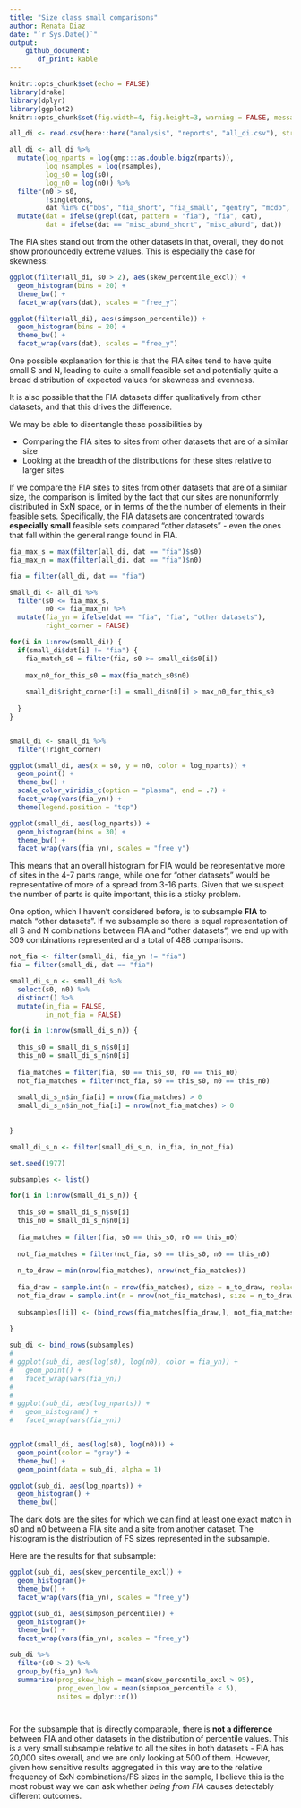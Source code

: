 ```yaml
---
title: "Size class small comparisons"
author: Renata Diaz
date: "`r Sys.Date()`"
output: 
    github_document:
       df_print: kable
---
```


```r
knitr::opts_chunk$set(echo = FALSE)
library(drake)
library(dplyr)
library(ggplot2)
knitr::opts_chunk$set(fig.width=4, fig.height=3, warning = FALSE, message = FALSE) 
```


```r

all_di <- read.csv(here::here("analysis", "reports", "all_di.csv"), stringsAsFactors = F)

all_di <- all_di %>%
  mutate(log_nparts = log(gmp:::as.double.bigz(nparts)),
         log_nsamples = log(nsamples),
         log_s0 = log(s0),
         log_n0 = log(n0)) %>%
  filter(n0 > s0,
         !singletons,
         dat %in% c("bbs", "fia_short", "fia_small", "gentry", "mcdb", "misc_abund_short")) %>%
  mutate(dat = ifelse(grepl(dat, pattern = "fia"), "fia", dat),
         dat = ifelse(dat == "misc_abund_short", "misc_abund", dat))
```


The FIA sites stand out from the other datasets in that, overall, they do not show pronouncedly extreme values. This is especially the case for skewness:

```r

ggplot(filter(all_di, s0 > 2), aes(skew_percentile_excl)) +
  geom_histogram(bins = 20) +
  theme_bw() +
  facet_wrap(vars(dat), scales = "free_y")

ggplot(filter(all_di), aes(simpson_percentile)) +
  geom_histogram(bins = 20) +
  theme_bw() +
  facet_wrap(vars(dat), scales = "free_y")
```

One possible explanation for this is that the FIA sites tend to have quite small S and N, leading to quite a small feasible set and potentially quite a broad distribution of expected values for skewness and evenness. 

It is also possible that the FIA datasets differ qualitatively from other datasets, and that this drives the difference. 

We may be able to disentangle these possibilities by 

- Comparing the FIA sites to sites from other datasets that are of a similar size
- Looking at the breadth of the distributions for these sites relative to larger sites

If we compare the FIA sites to sites from other datasets that are of a similar size, the comparison is limited by the fact that our sites are nonuniformly distributed in SxN space, or in terms of the the number of elements in their feasible sets. Specifically, the FIA datasets are concentrated towards **especially small** feasible sets compared "other datasets" - even the ones that fall within the general range found in FIA. 
 

```r


fia_max_s = max(filter(all_di, dat == "fia")$s0)
fia_max_n = max(filter(all_di, dat == "fia")$n0)

fia = filter(all_di, dat == "fia")

small_di <- all_di %>%
  filter(s0 <= fia_max_s,
         n0 <= fia_max_n) %>%
  mutate(fia_yn = ifelse(dat == "fia", "fia", "other datasets"),
         right_corner = FALSE)

for(i in 1:nrow(small_di)) {
  if(small_di$dat[i] != "fia") {
    fia_match_s0 = filter(fia, s0 >= small_di$s0[i])
    
    max_n0_for_this_s0 = max(fia_match_s0$n0)
    
    small_di$right_corner[i] = small_di$n0[i] > max_n0_for_this_s0
    
  }
}


small_di <- small_di %>%
  filter(!right_corner)

ggplot(small_di, aes(x = s0, y = n0, color = log_nparts)) +
  geom_point() +
  theme_bw() +
  scale_color_viridis_c(option = "plasma", end = .7) +
  facet_wrap(vars(fia_yn)) +
  theme(legend.position = "top")

ggplot(small_di, aes(log_nparts)) +
  geom_histogram(bins = 30) +
  theme_bw() +
  facet_wrap(vars(fia_yn), scales = "free_y")

```

This means that an overall histogram for FIA would be representative more of sites in the 4-7 parts range, while one for "other datasets" would be representative of more of a spread from 3-16 parts. Given that we suspect the number of parts is quite important, this is a sticky problem.

One option, which I haven't considered before, is to subsample __FIA__ to match "other datasets". 
If we subsample so there is equal representation of all S and N combinations between FIA and "other datasets", we end up with 309 combinations represented and a total of 488 comparisons. 

```r

not_fia <- filter(small_di, fia_yn != "fia")
fia = filter(small_di, dat == "fia")

small_di_s_n <- small_di %>%
  select(s0, n0) %>%
  distinct() %>%
  mutate(in_fia = FALSE,
         in_not_fia = FALSE)

for(i in 1:nrow(small_di_s_n)) {
  
  this_s0 = small_di_s_n$s0[i]
  this_n0 = small_di_s_n$n0[i]
  
  fia_matches = filter(fia, s0 == this_s0, n0 == this_n0)
  not_fia_matches = filter(not_fia, s0 == this_s0, n0 == this_n0)
  
  small_di_s_n$in_fia[i] = nrow(fia_matches) > 0 
  small_di_s_n$in_not_fia[i] = nrow(not_fia_matches) > 0 
  
  
}

small_di_s_n <- filter(small_di_s_n, in_fia, in_not_fia)

set.seed(1977)

subsamples <- list()

for(i in 1:nrow(small_di_s_n)) {
  
  this_s0 = small_di_s_n$s0[i]
  this_n0 = small_di_s_n$n0[i]
  
  fia_matches = filter(fia, s0 == this_s0, n0 == this_n0)
  
  not_fia_matches = filter(not_fia, s0 == this_s0, n0 == this_n0)
  
  n_to_draw = min(nrow(fia_matches), nrow(not_fia_matches))
  
  fia_draw = sample.int(n = nrow(fia_matches), size = n_to_draw, replace = F)
  not_fia_draw = sample.int(n = nrow(not_fia_matches), size = n_to_draw, replace = F)
  
  subsamples[[i]] <- (bind_rows(fia_matches[fia_draw,], not_fia_matches[not_fia_draw, ]))
  
}

sub_di <- bind_rows(subsamples)
# 
# ggplot(sub_di, aes(log(s0), log(n0), color = fia_yn)) +
#   geom_point() +
#   facet_wrap(vars(fia_yn))
# 
# 
# ggplot(sub_di, aes(log_nparts)) +
#   geom_histogram() +
#   facet_wrap(vars(fia_yn))


ggplot(small_di, aes(log(s0), log(n0))) +
  geom_point(color = "gray") +
  theme_bw() +
  geom_point(data = sub_di, alpha = 1)

ggplot(sub_di, aes(log_nparts)) +
  geom_histogram() +
  theme_bw()
```


The dark dots are the sites for which we can find at least one exact match in s0 and n0 between a FIA site and a site from another dataset. The histogram is the distribution of FS sizes represented in the subsample.


Here are the results for that subsample:

```r

ggplot(sub_di, aes(skew_percentile_excl)) +
  geom_histogram()+
  theme_bw() +
  facet_wrap(vars(fia_yn), scales = "free_y")

ggplot(sub_di, aes(simpson_percentile)) +
  geom_histogram()+
  theme_bw() +
  facet_wrap(vars(fia_yn), scales = "free_y")

sub_di %>%
  filter(s0 > 2) %>%
  group_by(fia_yn) %>%
  summarize(prop_skew_high = mean(skew_percentile_excl > 95),
            prop_even_low = mean(simpson_percentile < 5),
            nsites = dplyr::n())




```

For the subsample that is directly comparable, there is **not a difference** between FIA and other datasets in the distribution of percentile values. This is a very small subsample relative to all the sites in both datasets - FIA has 20,000 sites overall, and we are only looking at 500 of them. However, given how sensitive results aggregated in this way are to the relative frequency of SxN combinations/FS sizes in the sample, I believe this is the most robust way we can ask whether *being from FIA* causes detectably different outcomes. 
